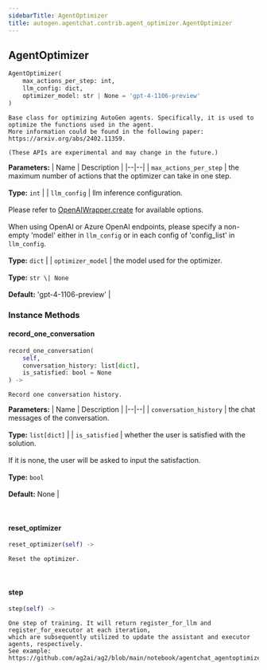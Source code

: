 ```yaml
---
sidebarTitle: AgentOptimizer
title: autogen.agentchat.contrib.agent_optimizer.AgentOptimizer
---
```

<h2 id="autogen.agentchat.contrib.agent_optimizer.AgentOptimizer" class="doc doc-heading">
    <code class="doc-symbol doc-symbol-heading doc-symbol-class"></code>
    <span class="doc doc-object-name doc-class-name">AgentOptimizer</span>
    <a href="#autogen.agentchat.contrib.agent_optimizer.AgentOptimizer" class="headerlink" title="Permanent link"></a>
</h2>

```python
AgentOptimizer(
    max_actions_per_step: int,
    llm_config: dict,
    optimizer_model: str | None = 'gpt-4-1106-preview'
)
```

    Base class for optimizing AutoGen agents. Specifically, it is used to optimize the functions used in the agent.
    More information could be found in the following paper: https://arxiv.org/abs/2402.11359.
    
    (These APIs are experimental and may change in the future.)

<b>Parameters:</b>
| Name | Description |
|--|--|
| `max_actions_per_step` | the maximum number of actions that the optimizer can take in one step.<br/><br/>**Type:** `int` |
| `llm_config` | llm inference configuration.<br/><br/>Please refer to [OpenAIWrapper.create](/docs/reference/oai/client#create) for available options.<br/><br/>When using OpenAI or Azure OpenAI endpoints, please specify a non-empty 'model' either in `llm_config` or in each config of 'config_list' in `llm_config`.<br/><br/>**Type:** `dict` |
| `optimizer_model` | the model used for the optimizer.<br/><br/>**Type:** `str \| None`<br/><br/>**Default:** 'gpt-4-1106-preview' |

### Instance Methods

<code class="doc-symbol doc-symbol-heading doc-symbol-method"></code>
#### record_one_conversation
<a href="#autogen.agentchat.contrib.agent_optimizer.AgentOptimizer.record_one_conversation" class="headerlink" title="Permanent link"></a>

```python
record_one_conversation(
    self,
    conversation_history: list[dict],
    is_satisfied: bool = None
) -> 
```

    Record one conversation history.

<b>Parameters:</b>
| Name | Description |
|--|--|
| `conversation_history` | the chat messages of the conversation.<br/><br/>**Type:** `list[dict]` |
| `is_satisfied` | whether the user is satisfied with the solution.<br/><br/>If it is none, the user will be asked to input the satisfaction.<br/><br/>**Type:** `bool`<br/><br/>**Default:** None |

<br />

<code class="doc-symbol doc-symbol-heading doc-symbol-method"></code>
#### reset_optimizer
<a href="#autogen.agentchat.contrib.agent_optimizer.AgentOptimizer.reset_optimizer" class="headerlink" title="Permanent link"></a>

```python
reset_optimizer(self) -> 
```

    Reset the optimizer.

<br />

<code class="doc-symbol doc-symbol-heading doc-symbol-method"></code>
#### step
<a href="#autogen.agentchat.contrib.agent_optimizer.AgentOptimizer.step" class="headerlink" title="Permanent link"></a>

```python
step(self) -> 
```

    One step of training. It will return register_for_llm and register_for_executor at each iteration,
    which are subsequently utilized to update the assistant and executor agents, respectively.
    See example: https://github.com/ag2ai/ag2/blob/main/notebook/agentchat_agentoptimizer.ipynb

<br />
